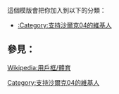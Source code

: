 {{Userbox
  |border-c = #002FA7
  |border-s = 2
  |id-c     = #002FA7
  |id-s     = 10
  |id-fc    = #000
  |info-c   = #ffffff
  |info-s   = 9
  |info-fc  = #000000
  |id       = S04
  |info     = 这个用户是'''[[沙尔克04|<span style="color:#000080;">-{zh-hans:沙尔克04;zh-hk:史浩克04;zh-tw:沙爾克04;}-</span>]]'''的球迷。
}}<includeonly>[[Category:支持沙爾克04的維基人]]</includeonly>
<noinclude>
<p style="clear: both; padding-top: 2em">
這個模版會把你加入到以下的分類：
*[[:Category:支持沙爾克04的維基人]]

== 參見： ==
[[Wikipedia:用戶框/體育]]
</p>
</noinclude>